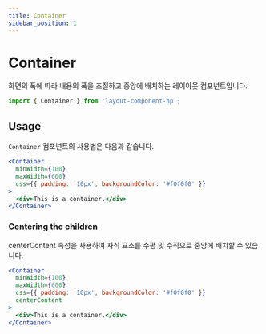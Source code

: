 ```yaml
---
title: Container
sidebar_position: 1
---
```


# Container

화면의 폭에 따라 내용의 폭을 조절하고 중앙에 배치하는 레이아웃 컴포넌트입니다.

```jsx static
import { Container } from 'layout-component-hp';
```

## Usage

`Container` 컴포넌트의 사용법은 다음과 같습니다.

```jsx live
<Container
  minWidth={100}
  maxWidth={600}
  css={{ padding: '10px', backgroundColor: '#f0f0f0' }}
>
  <div>This is a container.</div>
</Container>
```

### Centering the children

centerContent 속성을 사용하여 자식 요소를 수평 및 수직으로 중앙에 배치할 수 있습니다.

```jsx live
<Container
  minWidth={100}
  maxWidth={600}
  css={{ padding: '10px', backgroundColor: '#f0f0f0' }}
  centerContent
>
  <div>This is a container.</div>
</Container>
```
